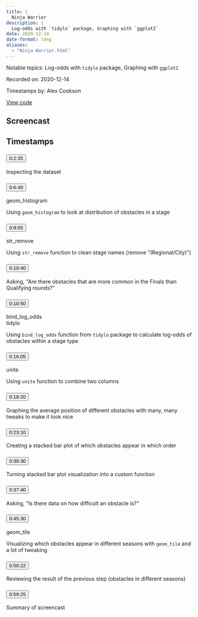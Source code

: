 ```yaml
---
title: |
  Ninja Warrior
description: |
  Log-odds with `tidylo` package, Graphing with `ggplot2`
date: 2020-12-14
date-format: long
aliases:
  - "Ninja Warrior.html"
---
```


Notable topics: Log-odds with `tidylo` package, Graphing with `ggplot2`

Recorded on: 2020-12-14

Timestamps by: Alex Cookson

[View code](NA)

## Screencast

<div id="yt-player" data-video-id="4AhXvMsCooM"></div>

## Timestamps

```{=html}
<div id="topics">
  <div class="topic">
    <h3 id="ts-155">
      <button class="btn btn-link btn-timestamp" onClick="playerSkipToTimestamp(155, this)">0:2:35</button>
    </h3>
    <div class="topic_badges"><div></div><div></div></div>
    <div class="topic_description">
      <p>Inspecting the dataset</p>

    </div>
  </div>
  <div class="topic">
    <h3 id="ts-400">
      <button class="btn btn-link btn-timestamp" onClick="playerSkipToTimestamp(400, this)">0:6:40</button>
    </h3>
    <div class="topic_badges"><div><span class="badge-functions badge bg-info">geom_histogram</span></div><div></div></div>
    <div class="topic_description">
      <p>Using <code>geom_histogram</code> to look at distribution of obstacles in a stage</p>

    </div>
  </div>
  <div class="topic">
    <h3 id="ts-545">
      <button class="btn btn-link btn-timestamp" onClick="playerSkipToTimestamp(545, this)">0:9:05</button>
    </h3>
    <div class="topic_badges"><div><span class="badge-functions badge bg-info">str_remove</span></div><div></div></div>
    <div class="topic_description">
      <p>Using <code>str_remove</code> function to clean stage names (remove &quot;(Regional/City)&quot;)</p>

    </div>
  </div>
  <div class="topic">
    <h3 id="ts-640">
      <button class="btn btn-link btn-timestamp" onClick="playerSkipToTimestamp(640, this)">0:10:40</button>
    </h3>
    <div class="topic_badges"><div></div><div></div></div>
    <div class="topic_description">
      <p>Asking, &quot;Are there obstacles that are more common in the Finals than Qualifying rounds?&quot;</p>

    </div>
  </div>
  <div class="topic">
    <h3 id="ts-650">
      <button class="btn btn-link btn-timestamp" onClick="playerSkipToTimestamp(650, this)">0:10:50</button>
    </h3>
    <div class="topic_badges"><div><span class="badge-functions badge bg-info">bind_log_odds</span></div><div><span class="badge-packages badge bg-primary">tidylo</span></div></div>
    <div class="topic_description">
      <p>Using <code>bind_log_odds</code> function from <code>tidylo</code> package to calculate log-odds of obstacles within a stage type</p>

    </div>
  </div>
  <div class="topic">
    <h3 id="ts-965">
      <button class="btn btn-link btn-timestamp" onClick="playerSkipToTimestamp(965, this)">0:16:05</button>
    </h3>
    <div class="topic_badges"><div><span class="badge-functions badge bg-info">unite</span></div><div></div></div>
    <div class="topic_description">
      <p>Using <code>unite</code> function to combine two columns</p>

    </div>
  </div>
  <div class="topic">
    <h3 id="ts-1100">
      <button class="btn btn-link btn-timestamp" onClick="playerSkipToTimestamp(1100, this)">0:18:20</button>
    </h3>
    <div class="topic_badges"><div></div><div></div></div>
    <div class="topic_description">
      <p>Graphing the average position of different obstacles with many, many tweaks to make it look nice</p>

    </div>
  </div>
  <div class="topic">
    <h3 id="ts-1390">
      <button class="btn btn-link btn-timestamp" onClick="playerSkipToTimestamp(1390, this)">0:23:10</button>
    </h3>
    <div class="topic_badges"><div></div><div></div></div>
    <div class="topic_description">
      <p>Creating a stacked bar plot of which obstacles appear in which order</p>

    </div>
  </div>
  <div class="topic">
    <h3 id="ts-1830">
      <button class="btn btn-link btn-timestamp" onClick="playerSkipToTimestamp(1830, this)">0:30:30</button>
    </h3>
    <div class="topic_badges"><div></div><div></div></div>
    <div class="topic_description">
      <p>Turning stacked bar plot visualization into a custom function</p>

    </div>
  </div>
  <div class="topic">
    <h3 id="ts-2260">
      <button class="btn btn-link btn-timestamp" onClick="playerSkipToTimestamp(2260, this)">0:37:40</button>
    </h3>
    <div class="topic_badges"><div></div><div></div></div>
    <div class="topic_description">
      <p>Asking, &quot;Is there data on how difficult an obstacle is?&quot;</p>

    </div>
  </div>
  <div class="topic">
    <h3 id="ts-2730">
      <button class="btn btn-link btn-timestamp" onClick="playerSkipToTimestamp(2730, this)">0:45:30</button>
    </h3>
    <div class="topic_badges"><div><span class="badge-functions badge bg-info">geom_tile</span></div><div></div></div>
    <div class="topic_description">
      <p>Visualizing which obstacles appear in different seasons with <code>geom_tile</code> and a lot of tweaking</p>

    </div>
  </div>
  <div class="topic">
    <h3 id="ts-3022">
      <button class="btn btn-link btn-timestamp" onClick="playerSkipToTimestamp(3022, this)">0:50:22</button>
    </h3>
    <div class="topic_badges"><div></div><div></div></div>
    <div class="topic_description">
      <p>Reviewing the result of the previous step (obstacles in different seasons)</p>

    </div>
  </div>
  <div class="topic">
    <h3 id="ts-3565">
      <button class="btn btn-link btn-timestamp" onClick="playerSkipToTimestamp(3565, this)">0:59:25</button>
    </h3>
    <div class="topic_badges"><div></div><div></div></div>
    <div class="topic_description">
      <p>Summary of screencast</p>

    </div>
  </div>
</div>
```
     
<script>
// 2. This code loads the IFrame Player API code asynchronously.
var tag = document.createElement("script");

tag.src = "https://www.youtube.com/iframe_api";
var firstScriptTag = document.getElementsByTagName("script")[0];
firstScriptTag.parentNode.insertBefore(tag, firstScriptTag);

// 3. This function creates an <iframe> (and YouTube player)
//    after the API code downloads.
var videoId = document.getElementById("yt-player").dataset.videoId;
var player;
function onYouTubeIframeAPIReady() {
  player = new YT.Player("yt-player", {
    height: "486",
    width: "864",
    videoId: videoId,
    playerVars: {
      "playsinline": 1
    },
    events: {
      onStateChange: function(event) {
        if (event.data == YT.PlayerState.PLAYING) {
          followTimestamps()
        }
      }
    }
  });
}

function playerSkipToTimestamp(seconds, tsElement) {
  player.seekTo(seconds, true)
  tsElement.scrollIntoView()
  document.getElementById("screencast").scrollIntoView()
}

const timestamps = Array.from(document.querySelectorAll('.topic h3[id^="ts-"]'))
  .map(el => el.id.replace('ts-', ''))

function followTimestamps() {
  if (player.getPlayerState() !== 1) {
    return
  }
  const currentTime = `${Math.floor(player.getCurrentTime())}`
  if (timestamps.includes(currentTime)) {
    const el = document.getElementById(`ts-${currentTime}`)
    if (el) {
      el.scrollIntoView()
      document.getElementById("screencast").scrollIntoView()
    }
  }
  setTimeout(followTimestamps, 1000)
}
</script>
